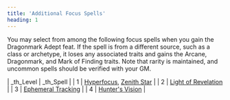 ```yaml
---
title: 'Additional Focus Spells'
heading: 1
---
```


You may select from among the following focus spells when you gain the Dragonmark Adept feat. If the spell is from a different source, such as a class or archetype, it loses any associated traits and gains the Arcane, Dragonmark, and Mark of Finding traits. Note that rarity is maintained, and uncommon spells should be verified with your GM.

| _th_Level | _th_Spell |
| 1 | [Hyperfocus](https://2e.aonprd.com/Spells.aspx?ID=600), [Zenith Star](https://2e.aonprd.com/Spells.aspx?ID=618) |
| 2 | [Light of Revelation](https://2e.aonprd.com/Spells.aspx?ID=557) |
| 3 | [Ephemeral Tracking](https://2e.aonprd.com/Spells.aspx?ID=769) |
| 4 | [Hunter's Vision](https://2e.aonprd.com/Spells.aspx?ID=773) |
